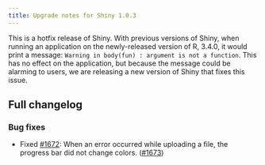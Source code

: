 ```yaml
---
title: Upgrade notes for Shiny 1.0.3
---
```


This is a hotfix release of Shiny. With previous versions of Shiny, when running an application on the newly-released version of R, 3.4.0, it would print a message: `Warning in body(fun) : argument is not a function`. This has no effect on the application, but because the message could be alarming to users, we are releasing a new version of Shiny that fixes this issue.

## Full changelog

### Bug fixes

* Fixed [#1672](https://github.com/rstudio/shiny/issues/1672): When an error occurred while uploading a file, the progress bar did not change colors. ([#1673](https://github.com/rstudio/shiny/pull/1673))

